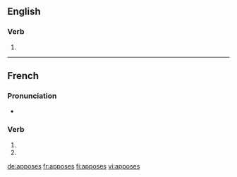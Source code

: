 {{also|apposés}}
==English==

===Verb===
{{head|en}}

# {{en-third-person singular of|appose}}

----

==French==

===Pronunciation===
* {{homophones|lang=fr|appose|apposent}}

===Verb===
{{fr-verb-form}}

# {{conjugation of|apposer||2|s|pres|ind|lang=fr}}
# {{conjugation of|apposer||2|s|pres|sub|lang=fr}}

[[de:apposes]]
[[fr:apposes]]
[[fi:apposes]]
[[vi:apposes]]